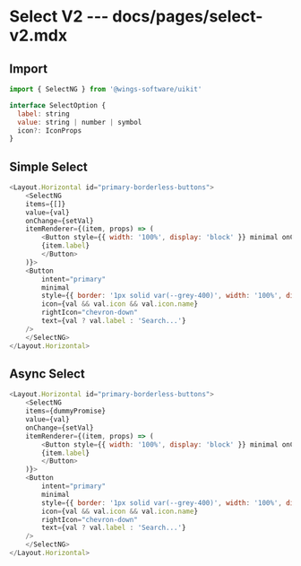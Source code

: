 # Select V2 --- docs/pages/select-v2.mdx


## Import

```js
import { SelectNG } from '@wings-software/uikit'
```

```js
interface SelectOption {
  label: string
  value: string | number | symbol
  icon?: IconProps
}

```


## Simple Select


<SimpleSelect />

```js
<Layout.Horizontal id="primary-borderless-buttons">
    <SelectNG
    items={[]}
    value={val}
    onChange={setVal}
    itemRenderer={(item, props) => (
        <Button style={{ width: '100%', display: 'block' }} minimal onClick={props.handleClick}>
        {item.label}
        </Button>
    )}>
    <Button
        intent="primary"
        minimal
        style={{ border: '1px solid var(--grey-400)', width: '100%', display: 'block' }}
        icon={val && val.icon && val.icon.name}
        rightIcon="chevron-down"
        text={val ? val.label : 'Search...'}
    />
    </SelectNG>
</Layout.Horizontal>
```


## Async Select

<AsyncSelect />

```js
<Layout.Horizontal id="primary-borderless-buttons">
    <SelectNG
    items={dummyPromise}
    value={val}
    onChange={setVal}
    itemRenderer={(item, props) => (
        <Button style={{ width: '100%', display: 'block' }} minimal onClick={props.handleClick}>
        {item.label}
        </Button>
    )}>
    <Button
        intent="primary"
        minimal
        style={{ border: '1px solid var(--grey-400)', width: '100%', display: 'block' }}
        icon={val && val.icon && val.icon.name}
        rightIcon="chevron-down"
        text={val ? val.label : 'Search...'}
    />
    </SelectNG>
</Layout.Horizontal>
```
